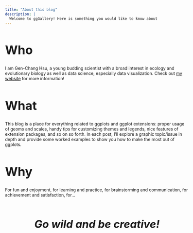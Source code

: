 ```yaml
---
title: "About this blog"
description: |
  Welcome to ggGallery! Here is something you would like to know about this blog.
---
```


<!-- Webpage style -->
<style>
d-article a {
    color: #2780e3 !important;
    border-bottom: none !important;
}

d-article a:hover {
    color: #2780e3 !important;
    border-bottom: 2px solid !important;
}

d-title {
    margin-left: -10%;
}

d-article {
    margin-left: -10%;
}

p {
    width: 120%;
}

h1{
font-size: 40px;
}

</style>


<!-- Start of the article -->
# Who
I am Gen-Chang Hsu, a young budding scientist with a broad interest in ecology and evolutionary biology as well as data science, especially data visualization. Check out [my website](https://genchanghsu.github.io/){target="_blank"} for more information!

# What
This blog is a place for everything related to ggplots and ggplot extensions: proper usage of geoms and scales, handy tips for customizing themes and legends, nice features of extension packages, and so on so forth. In each post, I'll explore a graphic topic/issue in depth and provide some worked examples to show you how to make the most out of ggplots.

# Why
For fun and enjoyment, for learning and practice, for brainstorming and communication, for achievement and satisfaction, for...

<br>

<p class="text", style="">
Go wild and be creative!
</p>

<style>

.text{
 font-size: 35px;
 text-align: center;
 font-weight: bold;
 font-style: italic;
}

</style>



